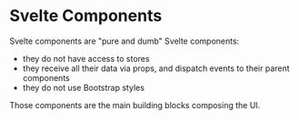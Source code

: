 # Svelte Components

Svelte components are "pure and dumb" Svelte components:

- they do not have access to stores
- they receive all their data via props, and dispatch events to their parent components
- they do not use Bootstrap styles

Those components are the main building blocks composing the UI.